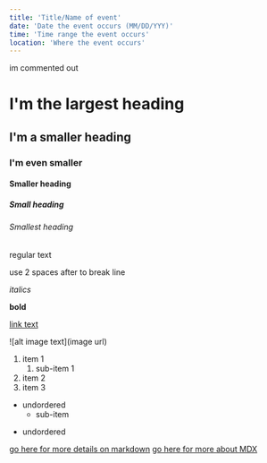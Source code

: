 ```yaml
---
title: 'Title/Name of event'
date: 'Date the event occurs (MM/DD/YYY)'
time: 'Time range the event occurs'
location: 'Where the event occurs'
---
```


<!-- comment -->

<!-- block comment --!>
im commented out
<!-- stop comment -->

# I'm the largest heading

## I'm a smaller heading

### I'm even smaller

#### Smaller heading

##### Small heading

###### Smallest heading

regular text

use 2 spaces after to break line

_italics_

**bold**

[link text](url)

![alt image text](image url)

<!-- ordered list -->

1. item 1
    1. sub-item 1
1. item 2
1. item 3

<!-- unordered list -->

-   undordered
    -   sub-item

*   undordered

[go here for more details on markdown](https://github.com/adam-p/markdown-here/wiki/Markdown-Cheatsheet)
[go here for more about MDX](https://mdxjs.com/)
